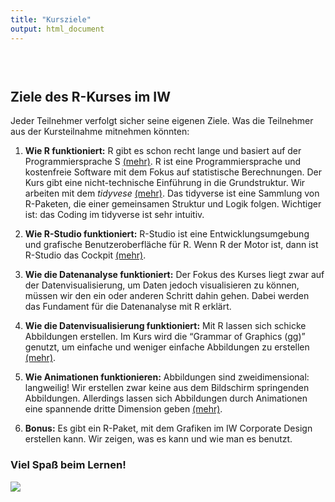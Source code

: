 ```yaml
---
title: "Kursziele"
output: html_document
---
```


<style type="text/css">
.title {
  display: none;
}

#getting-started img {
  margin-right: 10px;
}

</style>

<div class="row" style="padding-top: 30px;">
<div class="col-sm-6">

# **Ziele des R-Kurses im IW**

Jeder Teilnehmer verfolgt sicher seine eigenen Ziele. Was die Teilnehmer aus der Kursteilnahme mitnehmen könnten:

1. **Wie R funktioniert:** R gibt es schon recht lange und basiert auf der Programmiersprache S [(mehr)](https://www.r-project.org/about.html). R ist eine Programmiersprache und kostenfreie Software mit dem Fokus auf statistische Berechnungen. Der Kurs gibt eine nicht-technische Einführung in die Grundstruktur. Wir arbeiten mit dem *tidyvese* [(mehr)](https://www.tidyverse.org/). Das tidyverse ist eine Sammlung von R-Paketen, die einer gemeinsamen Struktur und Logik folgen. Wichtiger ist: das Coding im tidyverse ist sehr intuitiv.

2. **Wie R-Studio funktioniert:** R-Studio ist eine Entwicklungsumgebung und grafische Benutzeroberfläche für R. Wenn R der Motor ist, dann ist R-Studio das Cockpit [(mehr)](https://rstudio.com/). 

3. **Wie die Datenanalyse funktioniert:** Der Fokus des Kurses liegt zwar auf der Datenvisualisierung, um Daten jedoch visualisieren zu können, müssen wir den ein oder anderen Schritt dahin gehen. Dabei werden das Fundament für die Datenanalyse mit R erklärt.

4. **Wie die Datenvisualisierung funktioniert:** Mit R lassen sich schicke Abbildungen erstellen. Im Kurs wird die "Grammar of Graphics (gg)" genutzt, um einfache und weniger einfache Abbildungen zu erstellen [(mehr)](https://ggplot2.tidyverse.org/).

5. **Wie Animationen funktionieren:** Abbildungen sind zweidimensional: langweilig! Wir erstellen zwar keine aus dem Bildschirm springenden Abbildungen. Allerdings lassen sich Abbildungen durch Animationen eine spannende dritte Dimension geben [(mehr)](https://gganimate.com/articles/gganimate.html).

6. **Bonus:** Es gibt ein R-Paket, mit dem Grafiken im IW Corporate Design erstellen kann. Wir zeigen, was es kann und wie man es benutzt.

</div>
<div class="col-sm-6">

### Viel Spaß beim Lernen!

![](images/Intro.gif)

</div>
